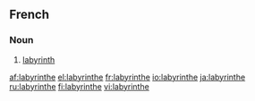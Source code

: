 ==French==

===Noun===
{{fr-noun|m}}

# [[labyrinth]]

[[af:labyrinthe]]
[[el:labyrinthe]]
[[fr:labyrinthe]]
[[io:labyrinthe]]
[[ja:labyrinthe]]
[[ru:labyrinthe]]
[[fi:labyrinthe]]
[[vi:labyrinthe]]